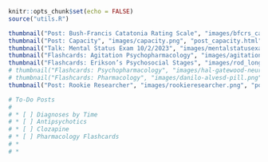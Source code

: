 <link rel="icon" type="image/png" href="image/dg_flavicon-dom-logo-550x550-NoBackground.png">

```r
knitr::opts_chunk$set(echo = FALSE)
source("utils.R")
```

<!-- rmarkdown::render_site() -->

```r
thumbnail("Post: Bush-Francis Catatonia Rating Scale", "images/bfcrs_catatonia.png", "post_bfcrs.html")
thumbnail("Post: Capacity", "images/capacity.png", "post_capacity.html")
thumbnail("Talk: Mental Status Exam 10/2/2023", "images/mentalstatusexam.png", "https://bit.ly/mentalstatusexam")
thumbnail("Flashcards: Agitation Psychopharmacology", "images/agitation_psychopharmacology.png", "post_agitation_psychopharmacology.html")
thumbnail("Flashcards: Erikson’s Psychosocial Stages", "images/rod_long_unsplash.png", "post_eriksons_stages.html")
# thumbnail("Flashcards: Psychopharmacology", "images/hal-gatewood-neuron.png","")
# thumbnail("Flashcards: Pharmacology", "images/danilo-alvesd-pill.png", "post_pharmacology_anki.html")
thumbnail("Post: Rookie Researcher", "images/rookieresearcher.png", "post_rookie_researcher.html")
```

```r
# To-Do Posts
# 
# * [ ] Diagnoses by Time
# * [ ] Antipsychotics
# * [ ] Clozapine
# * [ ] Pharmacology Flashcards
# * 
# * 
```
